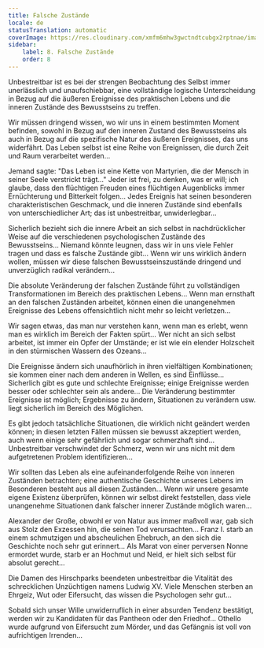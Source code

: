 ```yaml
---
title: Falsche Zustände
locale: de
statusTranslation: automatic
coverImage: https://res.cloudinary.com/xmfm6mhw3gwctndtcubgx2rptnae/image/upload/v1740468922/small_cover_tratado_de_psicologia_revolucionaria_a4c0dca4e0.webp
sidebar:
    label: 8. Falsche Zustände
    order: 8
---
```

Unbestreitbar ist es bei der strengen Beobachtung des Selbst immer unerlässlich und unaufschiebbar, eine vollständige logische Unterscheidung in Bezug auf die äußeren Ereignisse des praktischen Lebens und die inneren Zustände des Bewusstseins zu treffen.

Wir müssen dringend wissen, wo wir uns in einem bestimmten Moment befinden, sowohl in Bezug auf den inneren Zustand des Bewusstseins als auch in Bezug auf die spezifische Natur des äußeren Ereignisses, das uns widerfährt. Das Leben selbst ist eine Reihe von Ereignissen, die durch Zeit und Raum verarbeitet werden...

Jemand sagte: "Das Leben ist eine Kette von Martyrien, die der Mensch in seiner Seele verstrickt trägt..." Jeder ist frei, zu denken, was er will; ich glaube, dass den flüchtigen Freuden eines flüchtigen Augenblicks immer Ernüchterung und Bitterkeit folgen... Jedes Ereignis hat seinen besonderen charakteristischen Geschmack, und die inneren Zustände sind ebenfalls von unterschiedlicher Art; das ist unbestreitbar, unwiderlegbar...

Sicherlich bezieht sich die innere Arbeit an sich selbst in nachdrücklicher Weise auf die verschiedenen psychologischen Zustände des Bewusstseins... Niemand könnte leugnen, dass wir in uns viele Fehler tragen und dass es falsche Zustände gibt... Wenn wir uns wirklich ändern wollen, müssen wir diese falschen Bewusstseinszustände dringend und unverzüglich radikal verändern...

Die absolute Veränderung der falschen Zustände führt zu vollständigen Transformationen im Bereich des praktischen Lebens... Wenn man ernsthaft an den falschen Zuständen arbeitet, können einen die unangenehmen Ereignisse des Lebens offensichtlich nicht mehr so leicht verletzen...

Wir sagen etwas, das man nur verstehen kann, wenn man es erlebt, wenn man es wirklich im Bereich der Fakten spürt... Wer nicht an sich selbst arbeitet, ist immer ein Opfer der Umstände; er ist wie ein elender Holzscheit in den stürmischen Wassern des Ozeans...

Die Ereignisse ändern sich unaufhörlich in ihren vielfältigen Kombinationen; sie kommen einer nach dem anderen in Wellen, es sind Einflüsse... Sicherlich gibt es gute und schlechte Ereignisse; einige Ereignisse werden besser oder schlechter sein als andere... Die Veränderung bestimmter Ereignisse ist möglich; Ergebnisse zu ändern, Situationen zu verändern usw. liegt sicherlich im Bereich des Möglichen.

Es gibt jedoch tatsächliche Situationen, die wirklich nicht geändert werden können; in diesen letzten Fällen müssen sie bewusst akzeptiert werden, auch wenn einige sehr gefährlich und sogar schmerzhaft sind... Unbestreitbar verschwindet der Schmerz, wenn wir uns nicht mit dem aufgetretenen Problem identifizieren...

Wir sollten das Leben als eine aufeinanderfolgende Reihe von inneren Zuständen betrachten; eine authentische Geschichte unseres Lebens im Besonderen besteht aus all diesen Zuständen... Wenn wir unsere gesamte eigene Existenz überprüfen, können wir selbst direkt feststellen, dass viele unangenehme Situationen dank falscher innerer Zustände möglich waren...

Alexander der Große, obwohl er von Natur aus immer maßvoll war, gab sich aus Stolz den Exzessen hin, die seinen Tod verursachten... Franz I. starb an einem schmutzigen und abscheulichen Ehebruch, an den sich die Geschichte noch sehr gut erinnert... Als Marat von einer perversen Nonne ermordet wurde, starb er an Hochmut und Neid, er hielt sich selbst für absolut gerecht...

Die Damen des Hirschparks beendeten unbestreitbar die Vitalität des schrecklichen Unzüchtigen namens Ludwig XV. Viele Menschen sterben an Ehrgeiz, Wut oder Eifersucht, das wissen die Psychologen sehr gut...

Sobald sich unser Wille unwiderruflich in einer absurden Tendenz bestätigt, werden wir zu Kandidaten für das Pantheon oder den Friedhof... Othello wurde aufgrund von Eifersucht zum Mörder, und das Gefängnis ist voll von aufrichtigen Irrenden...

